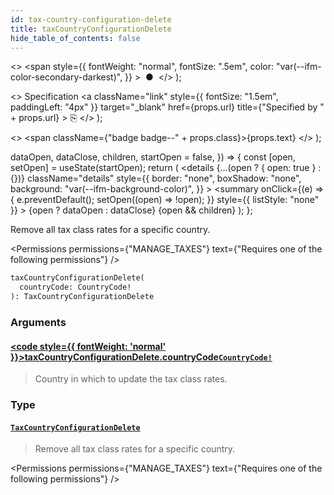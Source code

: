 ```yaml
---
id: tax-country-configuration-delete
title: taxCountryConfigurationDelete
hide_table_of_contents: false
---
```


  <>
    <span
      style={{
        fontWeight: "normal",
        fontSize: ".5em",
        color: "var(--ifm-color-secondary-darkest)",
      }}
    >
      &nbsp;●&nbsp;
    </span>
  </>
);

  <>
    Specification
    <a
      className="link"
      style={{ fontSize: "1.5em", paddingLeft: "4px" }}
      target="\_blank"
      href={props.url}
      title={"Specified by " + props.url}
    >
      ⎘
    </a>
  </>
);

  <>
    <span className={"badge badge--" + props.class}>{props.text}</span>
  </>
);


  dataOpen,
  dataClose,
  children,
  startOpen = false,
}) => {
  const [open, setOpen] = useState(startOpen);
  return (
    <details
      {...(open ? { open: true } : {})}
      className="details"
      style={{
        border: "none",
        boxShadow: "none",
        background: "var(--ifm-background-color)",
      }}
    >
      <summary
        onClick={(e) => {
          e.preventDefault();
          setOpen((open) => !open);
        }}
        style={{ listStyle: "none" }}
      >
        {open ? dataOpen : dataClose}
      </summary>
      {open && children}
    </details>
  );
};

Remove all tax class rates for a specific country.

<Badge text="Added in Saleor 3.9" class="secondary margin-bottom--sm" />

<Permissions
  permissions={"MANAGE_TAXES"}
  text={"Requires one of the following permissions"}
/>

```graphql
taxCountryConfigurationDelete(
  countryCode: CountryCode!
): TaxCountryConfigurationDelete
```

### Arguments

#### [<code style={{ fontWeight: 'normal' }}>taxCountryConfigurationDelete.<b>countryCode</b></code>](#)<Bullet />[`CountryCode!`](../../../api-reference/miscellaneous/enums/country-code) <Badge class="secondary" text="non-null"/> <Badge class="secondary" text="enum"/>

> Country in which to update the tax class rates.

### Type

#### [`TaxCountryConfigurationDelete`](../../../api-reference/taxes/objects/tax-country-configuration-delete) <Badge class="secondary" text="object"/>

> Remove all tax class rates for a specific country.
>
> <Badge text="Added in Saleor 3.9" class="secondary margin-bottom--sm" />

<Permissions
  permissions={"MANAGE_TAXES"}
  text={"Requires one of the following permissions"}
/>

